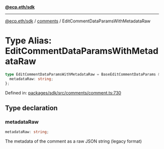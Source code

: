 [**@ecp.eth/sdk**](../../index.mdx)

***

[@ecp.eth/sdk](/sdk-reference/index.mdx) / [comments](/sdk-reference/comments/index.mdx) / EditCommentDataParamsWithMetadataRaw

# Type Alias: EditCommentDataParamsWithMetadataRaw

```ts
type EditCommentDataParamsWithMetadataRaw = BaseEditCommentDataParams & {
  metadataRaw: string;
};
```

Defined in: [packages/sdk/src/comments/comment.ts:730](https://github.com/ecp-eth/comments-monorepo/blob/main/packages/sdk/src/comments/comment.ts#L730)

## Type declaration

### metadataRaw

```ts
metadataRaw: string;
```

The metadata of the comment as a raw JSON string (legacy format)
